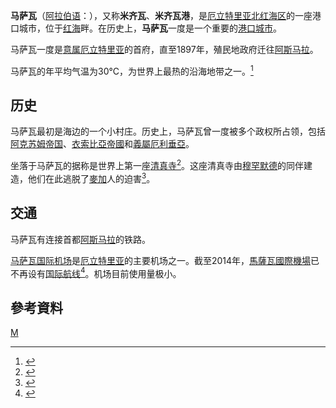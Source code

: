 {{Infobox Settlement
| name = 马萨瓦<br />مصوع
| image_skyline = Massawa Old Center.jpeg
| imagesize = 250px
| image_caption = 
| image_flag = 
| image_shield = 
| pushpin_map = Eritrea
| pushpin_label_position = bottom
| subdivision_type = 国家
| subdivision_name = {{ERI}}
| subdivision_type1 = [[厄立特里亚行政区划|区]]
| subdivision_name1 = [[北红海区|北红海区]]
| subdivision_type2 = 
| subdivision_name2 = 
| elevation_m = 63
| elevation_ft = 
| area_total_km2 = 
| population_as_of = 2004年
| population_total = 36700
| population_density_km2 = 
| timezone = [[EAT|EAT]]
| utc_offset = +3
| timezone_DST = 
| utc_offset_DST = 
| latd = 15
| latm = 36
| lats = 33
| latNS = N
| longd = 39
| longm = 26
| longs = 43
| longEW = E
| website =  
}}
'''马萨瓦'''（[[阿拉伯语|阿拉伯语]]：'''{{rtl-lang|ar|مصوع}}'''），又称'''米齐瓦'''、'''米齐瓦港'''，是[[厄立特里亚|厄立特里亚]][[北红海区|北红海区]]的一座港口城市，位于[[红海|红海]]畔。在历史上，'''马萨瓦'''一度是一个重要的[[港埠都市|港口城市]]。

马萨瓦一度是[[意屬厄立特里亞|意属厄立特里亚]]的首府，直至1897年，殖民地政府迁往[[阿斯马拉|阿斯马拉]]。

马萨瓦的年平均气温为30°C，为世界上最热的沿海地带之一。<ref>{{Cite journal|title=Ecology of macrobenthos in the shallow coastal areas of Tewalit (Massawa), Ethiopia|url=https://www.sciencedirect.com/science/article/pii/092479639390018H|last=Melake|first=Kiflemariam|date=1993-05-01|journal=Journal of Marine Systems|issue=1|doi=10.1016/0924-7963(93)90018-H|volume=4|pages=31–44|language=en|issn=0924-7963}}</ref>

== 历史 ==
马萨瓦最初是海边的一个小村庄。历史上，马萨瓦曾一度被多个政权所占领，包括[[阿克苏姆帝国|阿克苏姆帝国]]、[[衣索比亞帝國|衣索比亞帝國]]和[[義屬厄利垂亞|義屬厄利垂亞]]。

坐落于马萨瓦的{{tsl|en|Mosque of the Companions, Massawa|同伴清真寺}}据称是世界上第一座[[清真寺|清真寺]]<ref>{{Cite web|title="Liste des premières mosquées au monde prophètique, rashidun et omeyyade selon les écris historique et les traces archéologiques".|url=https://histoireislamique.wordpress.com/2014/06/15/listedes-premieres-mosquees-au-monde/}}</ref>。这座清真寺由[[穆罕默德|穆罕默德]]的同伴建造，他们在此逃脱了[[麥加|麥加]]人的迫害<ref>{{Cite book|chapter=A History of Modern Africa: 1800 to the Present|url=https://books.google.ca/books?id=US6RQtYwasUC&redir_esc=y|publisher=John Wiley & Sons|date=2012-01-17|isbn=978-0-470-65898-7|language=en|first=Richard J.|last=Reid}}</ref>。

== 交通 ==

{{main|厄利垂亞鐵路}}
马萨瓦有连接首都[[阿斯马拉|阿斯马拉]]的铁路。

[[馬薩瓦國際機場|马萨瓦国际机场]]是[[厄立特里亚|厄立特里亚]]的主要机场之一。截至2014年，[[馬薩瓦國際機場|馬薩瓦國際機場]]已不再设有[[国际航线|国际航线]]<ref>{{Cite web|title=Massawa International Airport|url=http://comesaria.org/site/en/opportunities_details.php?chaine=massawa-international-airport&id_opportunities=133&id_article=133}}</ref>。机场目前使用量极小。

==參考資料==
{{reflist}}

[[Category:厄立特里亚城市|M]]